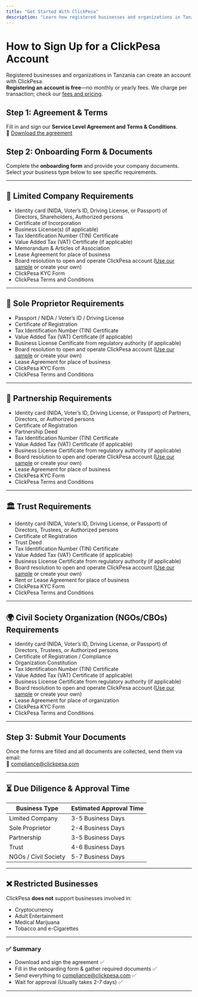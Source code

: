 ```yaml
---
title: "Get Started With ClickPesa"
description: "Learn how registered businesses and organizations in Tanzania can sign up for a ClickPesa account."
---
```


# How to Sign Up for a ClickPesa Account

Registered businesses and organizations in Tanzania can create an account with ClickPesa.  
**Registering an account is free**—no monthly or yearly fees. We charge per transaction; check our [fees and pricing](#).

## Step 1: Agreement & Terms

Fill in and sign our **Service Level Agreement and Terms & Conditions**.  
📄 [Download the agreement](#)

## Step 2: Onboarding Form & Documents

Complete the **onboarding form** and provide your company documents. Select your business type below to see specific requirements.

---

## 📌 Limited Company Requirements

- Identity card (NIDA, Voter’s ID, Driving License, or Passport) of Directors, Shareholders, Authorized persons
- Certificate of Incorporation
- Business License(s) (if applicable)
- Tax Identification Number (TIN) Certificate
- Value Added Tax (VAT) Certificate (if applicable)
- Memorandum & Articles of Association
- Lease Agreement for place of business
- Board resolution to open and operate ClickPesa account ([Use our sample](#) or create your own)
- ClickPesa KYC Form
- ClickPesa Terms and Conditions

---

## 🏢 Sole Proprietor Requirements

- Passport / NIDA / Voter’s ID / Driving License
- Certificate of Registration
- Tax Identification Number (TIN) Certificate
- Value Added Tax (VAT) Certificate (if applicable)
- Business License Certificate from regulatory authority (if applicable)
- Board resolution to open and operate ClickPesa account ([Use our sample](#) or create your own)
- Lease Agreement for place of business
- ClickPesa KYC Form
- ClickPesa Terms and Conditions

---

## 🤝 Partnership Requirements

- Identity card (NIDA, Voter’s ID, Driving License, or Passport) of Partners, Directors, or Authorized persons
- Certificate of Registration
- Partnership Deed
- Tax Identification Number (TIN) Certificate
- Value Added Tax (VAT) Certificate (if applicable)
- Business License Certificate from regulatory authority (if applicable)
- Board resolution to open and operate ClickPesa account ([Use our sample](#) or create your own)
- Lease Agreement for place of business
- ClickPesa KYC Form
- ClickPesa Terms and Conditions

---

## 🏛 Trust Requirements

- Identity card (NIDA, Voter’s ID, Driving License, or Passport) of Directors, Trustees, or Authorized persons
- Certificate of Registration
- Trust Deed
- Tax Identification Number (TIN) Certificate
- Value Added Tax (VAT) Certificate (if applicable)
- Business License Certificate from regulatory authority (if applicable)
- Board resolution to open and operate ClickPesa account ([Use our sample](#) or create your own)
- Rent or Lease Agreement for place of business
- ClickPesa KYC Form
- ClickPesa Terms and Conditions

---

## 🌍 Civil Society Organization (NGOs/CBOs) Requirements

- Identity card (NIDA, Voter’s ID, Driving License, or Passport) of Directors, Trustees, or Authorized persons
- Certificate of Registration / Compliance
- Organization Constitution
- Tax Identification Number (TIN) Certificate
- Value Added Tax (VAT) Certificate (if applicable)
- Business License Certificate from regulatory authority (if applicable)
- Board resolution to open and operate ClickPesa account ([Use our sample](#) or create your own)
- Lease Agreement for place of organization
- ClickPesa KYC Form
- ClickPesa Terms and Conditions

---

## Step 3: Submit Your Documents

Once the forms are filled and all documents are collected, send them via email:  
📧 [compliance@clickpesa.com](mailto:compliance@clickpesa.com)

---

## ⏳ Due Diligence & Approval Time

| Business Type        | Estimated Approval Time |
| -------------------- | ----------------------- |
| Limited Company      | 3-5 Business Days       |
| Sole Proprietor      | 2-4 Business Days       |
| Partnership          | 3-5 Business Days       |
| Trust                | 4-6 Business Days       |
| NGOs / Civil Society | 5-7 Business Days       |

---

## ❌ Restricted Businesses

ClickPesa **does not** support businesses involved in:

- Cryptocurrency
- Adult Entertainment
- Medical Marijuana
- Tobacco and e-Cigarettes

---

### ✅ Summary

- Download and sign the agreement ✅
- Fill in the onboarding form & gather required documents ✅
- Send everything to compliance@clickpesa.com ✅
- Wait for approval (Usually takes 2-7 days) ✅

---
